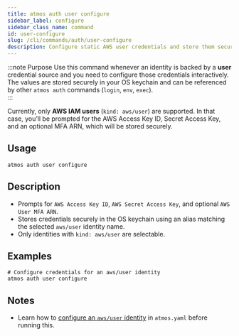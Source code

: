 ```yaml
---
title: atmos auth user configure
sidebar_label: configure
sidebar_class_name: command
id: user-configure
slug: /cli/commands/auth/user-configure
description: Configure static AWS user credentials and store them securely in your system keychain.
---
```


:::note Purpose
Use this command whenever an identity is backed by a **user** credential source and you need to configure those credentials interactively. The values are stored securely in your OS keychain and can be referenced by other `atmos auth` commands (`login`, `env`, `exec`).  
:::

<Note>Currently, only **AWS IAM users** (`kind: aws/user`) are supported. In that case, you’ll be prompted for the AWS Access Key ID, Secret Access Key, and an optional MFA ARN, which will be stored securely.</Note>  

<Screengrab title="atmos auth user configure --help" slug="atmos-auth-user-configure--help" />

## Usage

```shell
atmos auth user configure
```

## Description

- Prompts for `AWS Access Key ID`, `AWS Secret Access Key`, and optional `AWS User MFA ARN`.
- Stores credentials securely in the OS keychain using an alias matching the selected `aws/user` identity name.
- Only identities with `kind: aws/user` are selectable.

## Examples

```shell
# Configure credentials for an aws/user identity
atmos auth user configure
```

## Notes

- Learn how to [configure an `aws/user` identity](/cli/commands/auth/usage#aws-user-break-glass) in `atmos.yaml` before running this.

